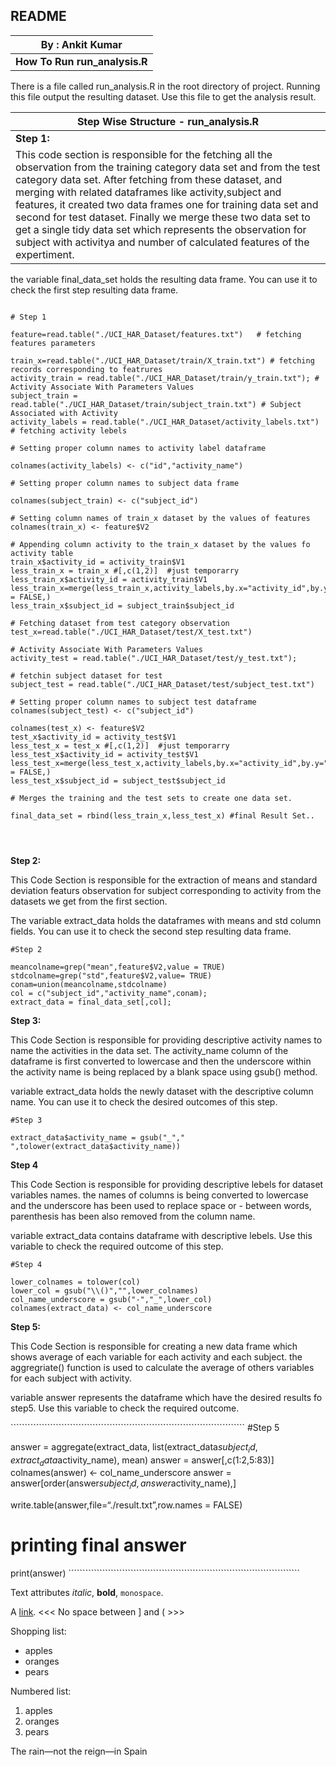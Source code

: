 README
------------- 
 By : Ankit Kumar
 ---------------
 **How To Run run_analysis.R**
 -----------

There is a file called run_analysis.R  in the root directory of project. Running this file output the resulting dataset.   Use this file to get the analysis result.
  

 Step Wise Structure - run_analysis.R
 ------------------------
 **Step 1:**
 This code section is responsible for the fetching all the observation from the training category data set and from the test category data set. After fetching from these dataset, and merging with related dataframes like activity,subject and features, it created two data frames one for training data set and second for test dataset. Finally we merge these two data set to get a single tidy data set which represents the observation for subject with activitya and number of calculated features of the expertiment. 
 
the variable final_data_set holds the resulting data frame. You can use it to check the first step resulting data frame.


````````````````````````````````````````````````````````````````````````````````

# Step 1

feature=read.table("./UCI_HAR_Dataset/features.txt")   # fetching features parameters

train_x=read.table("./UCI_HAR_Dataset/train/X_train.txt") # fetching records corresponding to featrures
activity_train = read.table("./UCI_HAR_Dataset/train/y_train.txt"); # Activity Associate With Parameters Values
subject_train = read.table("./UCI_HAR_Dataset/train/subject_train.txt") # Subject Associated with Activity
activity_labels = read.table("./UCI_HAR_Dataset/activity_labels.txt") # fetching activity lebels 

# Setting proper column names to activity label dataframe

colnames(activity_labels) <- c("id","activity_name")

# Setting proper column names to subject data frame

colnames(subject_train) <- c("subject_id")

# Setting column names of train_x dataset by the values of features
colnames(train_x) <- feature$V2

# Appending column activity to the train_x dataset by the values fo activity table
train_x$activity_id = activity_train$V1
less_train_x = train_x #[,c(1,2)]  #just temporarry
less_train_x$activity_id = activity_train$V1
less_train_x=merge(less_train_x,activity_labels,by.x="activity_id",by.y="id",all = FALSE,)
less_train_x$subject_id = subject_train$subject_id

# Fetching dataset from test category observation 
test_x=read.table("./UCI_HAR_Dataset/test/X_test.txt")

# Activity Associate With Parameters Values
activity_test = read.table("./UCI_HAR_Dataset/test/y_test.txt");

# fetchin subject dataset for test 
subject_test = read.table("./UCI_HAR_Dataset/test/subject_test.txt")

# Setting proper column names to subject test dataframe
colnames(subject_test) <- c("subject_id")

colnames(test_x) <- feature$V2
test_x$activity_id = activity_test$V1
less_test_x = test_x #[,c(1,2)]  #just temporarry
less_test_x$activity_id = activity_test$V1
less_test_x=merge(less_test_x,activity_labels,by.x="activity_id",by.y="id",all = FALSE,)
less_test_x$subject_id = subject_test$subject_id

# Merges the training and the test sets to create one data set.

final_data_set = rbind(less_train_x,less_test_x) #final Result Set..




````````````````````````````````````````````````````````````````````````````````````````
 
 **Step 2:**
 
This Code Section is responsible for the extraction of means and standard deviation featurs observation for subject corresponding to activity from the datasets we get from the first section.

The variable extract_data holds the dataframes with means and std column fields. You can use it to check the second step resulting data frame.

````````````````````````````````````````````````````````````````````````````````
#Step 2

meancolname=grep("mean",feature$V2,value = TRUE)
stdcolname=grep("std",feature$V2,value= TRUE)
conam=union(meancolname,stdcolname)
col = c("subject_id","activity_name",conam);
extract_data = final_data_set[,col];

````````````````````````````````````````````````````````````````````````````````

**Step 3:**

This Code Section is responsible for providing descriptive activity names to name the activities in the data set. The activity_name column of the dataframe is first converted to lowercase and then the underscore within the activity name is being replaced by a blank space using gsub() method. 

variable extract_data holds the newly dataset with the descriptive column name. You can use it to check the desired outcomes of this step.

`````````````````````````````````````````````````````````````````````````````````
#Step 3

extract_data$activity_name = gsub("_"," ",tolower(extract_data$activity_name))

`````````````````````````````````````````````````````````````````````````````````
**Step 4**

This Code Section is responsible for providing descriptive lebels for dataset variables names. the names of columns is being converted to lowercase and the underscore has been used to replace space or - between words, parenthesis has been also removed from the column name. 

variable extract_data contains dataframe with descriptive lebels. Use this variable to check the required outcome of this step.

```````````````````````````````````````````````````````````````````````````````````
#Step 4

lower_colnames = tolower(col)
lower_col = gsub("\\()","",lower_colnames)
col_name_underscore = gsub("-","_",lower_col)
colnames(extract_data) <- col_name_underscore

```````````````````````````````````````````````````````````````````````````````````
**Step 5:**

This Code Section is responsible for creating a new data frame which shows average of each variable for each activity and each subject. the aggregriate() function is used to calculate the average of others variables for each subject with activity.

variable answer represents the dataframe which have the desired results fo step5. Use this variable to check the required outcome.

```````````````````````````````````````````````````````````````````````````````````
#Step 5

answer = aggregate(extract_data, list(extract_data$subject_id,extract_data$activity_name), mean)
answer = answer[,c(1:2,5:83)]
colnames(answer) <- col_name_underscore
answer = answer[order(answer$subject_id,answer$activity_name),]

write.table(answer,file="./result.txt",row.names = FALSE)

# printing final answer
print(answer)
``````````````````````````````````````````````````````````````````````````````````








 
 
 
 
 
 
 
 


 
 Text attributes *italic*,
 **bold**, `monospace`.
 
 A [link](http://example.com).
 <<<   No space between ] and (  >>>

 Shopping list:
 
   * apples
   * oranges
   * pears
 
 Numbered list:
 
   1. apples
   2. oranges
   3. pears
 
 The rain---not the reign---in
 Spain
